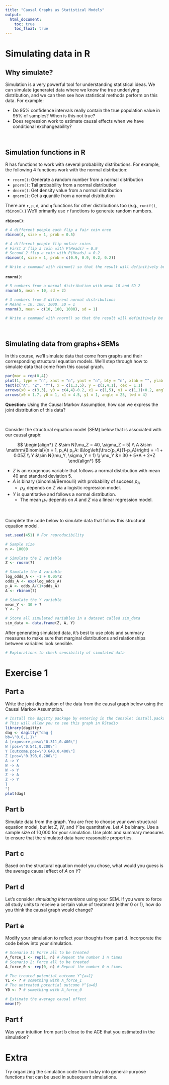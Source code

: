 ```yaml
---
title: "Causal Graphs as Statistical Models"
output: 
  html_document:
    toc: true
    toc_float: true
---
```


# Simulating data in R

## Why simulate?

Simulation is a very powerful tool for understanding statistical ideas. We can simulate (generate) data where we know the true underlying distribution, and we can then see how statistical methods perform on this data. For example:

- Do 95% confidence intervals really contain the true population value in 95% of samples? When is this not true?
- Does regression work to estimate causal effects when we have conditional exchangeability?

<br>

## Simulation functions in R

R has functions to work with several probability distributions. For example, the following 4 functions work with the normal distribution:

- `rnorm()`: Generate a **r**andom number from a normal distribution
- `pnorm()`: Tail **p**robability from a normal distribution
- `dnorm()`: Get **d**ensity value from a normal distribution
- `qnorm()`: Get a **q**uantile from a normal distribution

There are `r`, `p`, `d`, and `q` functions for other distributions too (e.g., `runif()`, `rbinom()`.) We'll primarily use `r` functions to generate random numbers.

**`rbinom()`**:

```r
# 4 different people each flip a fair coin once
rbinom(4, size = 1, prob = 0.5)

# 4 different people flip unfair coins
# First 2 flip a coin with P(Heads) = 0.9
# Second 2 flip a coin with P(Heads) = 0.2
rbinom(4, size = 1, prob = c(0.9, 0.9, 0.2, 0.2))

# Write a command with rbinom() so that the result will definitively be 1,0,1

```

**`rnorm()`**:

```r
# 5 numbers from a normal distribution with mean 10 and SD 2
rnorm(5, mean = 10, sd = 2)

# 3 numbers from 3 different normal distributions
# Means = 10, 100, 1000. SD = 1
rnorm(3, mean = c(10, 100, 1000), sd = 1)

# Write a command with rnorm() so that the result will definitively be 10,20

```

<br>

## Simulating data from graphs+SEMs

In this course, we'll simulate data that come from graphs and their corresponding structural equation models. We'll step through how to simulate data that come from this causal graph.

```r
par(mar = rep(0,4))
plot(1, type = "n", xaxt = "n", yaxt = "n", bty = "n", xlab = "", ylab = "", xlim = c(0,6), ylim = c(1,4))
text(c("A", "Z", "Y"), x = c(1,3,5), y = c(1,4,1), cex = 1.1)
arrows(x0 = c(3,3), y0 = c(4,4)-0.2, x1 = c(1,5), y1 = c(1,1)+0.2, angle = 25, lwd = 4)
arrows(x0 = 1.7, y0 = 1, x1 = 4.5, y1 = 1, angle = 25, lwd = 4)
```

**Question:** Using the Causal Markov Assumption, how can we express the joint distribution of this data?

<br>

Consider the structural equation model (SEM) below that is associated with our causal graph:

$$
\begin{align*}
Z &\sim N(\mu_Z = 40, \sigma_Z = 5) \\
A &\sim \mathrm{Binomial}(n = 1, p_A)
p_A: &\log\left(\frac{p_A}{1-p_A}\right) = -1 + 0.05Z \\
Y &\sim N(\mu_Y, \sigma_Y = 1) \\
\mu_Y &= 30 + 5*A + 2*Z
\end{align*}
$$

- $Z$ is an exogenous variable that follows a normal distribution with mean 40 and standard deviation 5.
- $A$ is binary (binomial/Bernoulli) with probability of success $p_A$
    - $p_A$ depends on $Z$ via a logistic regression model.
- $Y$ is quantitative and follows a normal distribution.
    - The mean $\mu_Y$ depends on $A$ and $Z$ via a linear regression model.

<br>

Complete the code below to simulate data that follow this structural equation model.

```r
set.seed(451) # For reproducibility

# Sample size
n <- 10000

# Simulate the Z variable
Z <- rnorm(?)

# Simulate the A variable
log_odds_A <- -1 + 0.05*Z
odds_A <- exp(log_odds_A)
p_A <- odds_A/(1+odds_A)
A <- rbinom(?)

# Simulate the Y variable
mean_Y <- 30 + ?
Y <- ?

# Store all simulated variables in a dataset called sim_data
sim_data <- data.frame(Z, A, Y)
```

After generating simulated data, it's best to use plots and summary measures to make sure that marginal distributions and relationships between variables look sensible.

```r
# Explorations to check sensibility of simulated data
```




# Exercise 1

## Part a

Write the joint distribution of the data from the causal graph below using the Causal Markov Assumption.

```r
# Install the dagitty package by entering in the Console: install.packages("dagitty")
# This will allow you to see this graph in RStudio
library(dagitty)
dag <- dagitty("dag {
bb=\"0,0,1,1\"
A [exposure,pos=\"0.311,0.400\"]
W [pos=\"0.541,0.200\"]
Y [outcome,pos=\"0.640,0.400\"]
Z [pos=\"0.398,0.200\"]
A -> Y
W -> A
W -> Y
Z -> A
Z -> Y
}
")
plot(dag)
```


## Part b

Simulate data from the graph. You are free to choose your own structural equation model, but let $Z$, $W$, and $Y$ be quantitative. Let $A$ be binary. Use a sample size of 10,000 for your simulation. Use plots and summary measures to ensure that the simulated data have reasonable properties.


## Part c

Based on the structural equation model you chose, what would you guess is the average causal effect of $A$ on $Y$?


## Part d

Let's consider *simulating interventions* using your SEM. If you were to force all study units to receive a certain value of treatment (either 0 or 1), how do you think the causal graph would change?

## Part e

Modify your simulation to reflect your thoughts from part d. Incorporate the code below into your simulation. 

```r
# Scenario 1: Force all to be treated
A_force_1 <- rep(1, n) # Repeat the number 1 n times
# Scenario 2: Force all to be treated
A_force_0 <- rep(0, n) # Repeat the number 0 n times

# The treated potential outcome Y^{a=1}
Y1 <- ? # something with A_force_1
# The untreated potential outcome Y^{a=0}
Y0 <- ? # something with A_force_0

# Estimate the average causal effect
mean(?)
```

## Part f

Was your intuition from part b close to the ACE that you estimated in the simulation?




# Extra

Try organizing the simulation code from today into general-purpose functions that can be used in subsequent simulations.
